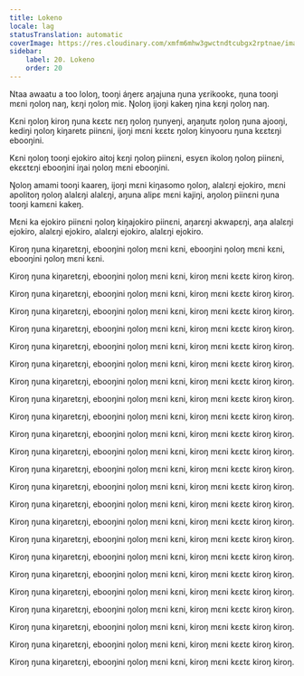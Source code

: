 ```yaml
---
title: Lokeno
locale: lag
statusTranslation: automatic
coverImage: https://res.cloudinary.com/xmfm6mhw3gwctndtcubgx2rptnae/image/upload/v1740337243/small_cover_educacion_fundamental_a051170f1c.webp
sidebar:
    label: 20. Lokeno
    order: 20
---
```

Ntaa awaatu a too loloŋ, tooŋi áŋerɛ aŋajuna ŋuna yɛrikookɛ, ŋuna tooŋi mɛni ŋoloŋ naŋ, kɛŋi ŋoloŋ miɛ. Ŋoloŋ ijoŋi kakeŋ ŋina kɛŋi ŋoloŋ naŋ.

Kɛni ŋoloŋ kiroŋ ŋuna kɛɛtɛ nɛŋ ŋoloŋ ŋunyeŋi, aŋaŋutɛ ŋoloŋ ŋuna ajooŋi, kediŋi ŋoloŋ kiŋaretɛ piinɛni, ijoŋi mɛni kɛɛtɛ ŋoloŋ kinyooru ŋuna kɛɛtɛŋi ebooŋini.

Kɛni ŋoloŋ tooŋi ejokiro aitoj kɛŋi ŋoloŋ piinɛni, esyɛn ikoloŋ ŋoloŋ piinɛni, ekɛɛtɛŋi ebooŋini iŋai ŋoloŋ mɛni ebooŋini.

Ŋoloŋ amami tooŋi kaareŋ, ijoŋi mɛni kiŋasomo ŋoloŋ, alalɛŋi ejokiro, mɛni apolitoŋ ŋoloŋ alalɛŋi alalɛŋi, aŋuna alipɛ mɛni kajiŋi, aŋoloŋ piinɛni ŋuna tooŋi kamɛni kakeŋ.

Mɛni ka ejokiro piinɛni ŋoloŋ kiŋajokiro piinɛni, aŋarɛŋi akwapɛŋi, aŋa alalɛŋi ejokiro, alalɛŋi ejokiro, alalɛŋi ejokiro, alalɛŋi ejokiro.

Kiroŋ ŋuna kiŋaretɛŋi, ebooŋini ŋoloŋ mɛni kɛni, ebooŋini ŋoloŋ mɛni kɛni, ebooŋini ŋoloŋ mɛni kɛni.

Kiroŋ ŋuna kiŋaretɛŋi, ebooŋini ŋoloŋ mɛni kɛni, kiroŋ mɛni kɛɛtɛ kiroŋ kiroŋ.

Kiroŋ ŋuna kiŋaretɛŋi, ebooŋini ŋoloŋ mɛni kɛni, kiroŋ mɛni kɛɛtɛ kiroŋ kiroŋ.

Kiroŋ ŋuna kiŋaretɛŋi, ebooŋini ŋoloŋ mɛni kɛni, kiroŋ mɛni kɛɛtɛ kiroŋ kiroŋ.

Kiroŋ ŋuna kiŋaretɛŋi, ebooŋini ŋoloŋ mɛni kɛni, kiroŋ mɛni kɛɛtɛ kiroŋ kiroŋ.

Kiroŋ ŋuna kiŋaretɛŋi, ebooŋini ŋoloŋ mɛni kɛni, kiroŋ mɛni kɛɛtɛ kiroŋ kiroŋ.

Kiroŋ ŋuna kiŋaretɛŋi, ebooŋini ŋoloŋ mɛni kɛni, kiroŋ mɛni kɛɛtɛ kiroŋ kiroŋ.

Kiroŋ ŋuna kiŋaretɛŋi, ebooŋini ŋoloŋ mɛni kɛni, kiroŋ mɛni kɛɛtɛ kiroŋ kiroŋ.

Kiroŋ ŋuna kiŋaretɛŋi, ebooŋini ŋoloŋ mɛni kɛni, kiroŋ mɛni kɛɛtɛ kiroŋ kiroŋ.

Kiroŋ ŋuna kiŋaretɛŋi, ebooŋini ŋoloŋ mɛni kɛni, kiroŋ mɛni kɛɛtɛ kiroŋ kiroŋ.

Kiroŋ ŋuna kiŋaretɛŋi, ebooŋini ŋoloŋ mɛni kɛni, kiroŋ mɛni kɛɛtɛ kiroŋ kiroŋ.

Kiroŋ ŋuna kiŋaretɛŋi, ebooŋini ŋoloŋ mɛni kɛni, kiroŋ mɛni kɛɛtɛ kiroŋ kiroŋ.

Kiroŋ ŋuna kiŋaretɛŋi, ebooŋini ŋoloŋ mɛni kɛni, kiroŋ mɛni kɛɛtɛ kiroŋ kiroŋ.

Kiroŋ ŋuna kiŋaretɛŋi, ebooŋini ŋoloŋ mɛni kɛni, kiroŋ mɛni kɛɛtɛ kiroŋ kiroŋ.

Kiroŋ ŋuna kiŋaretɛŋi, ebooŋini ŋoloŋ mɛni kɛni, kiroŋ mɛni kɛɛtɛ kiroŋ kiroŋ.

Kiroŋ ŋuna kiŋaretɛŋi, ebooŋini ŋoloŋ mɛni kɛni, kiroŋ mɛni kɛɛtɛ kiroŋ kiroŋ.

Kiroŋ ŋuna kiŋaretɛŋi, ebooŋini ŋoloŋ mɛni kɛni, kiroŋ mɛni kɛɛtɛ kiroŋ kiroŋ.

Kiroŋ ŋuna kiŋaretɛŋi, ebooŋini ŋoloŋ mɛni kɛni, kiroŋ mɛni kɛɛtɛ kiroŋ kiroŋ.

Kiroŋ ŋuna kiŋaretɛŋi, ebooŋini ŋoloŋ mɛni kɛni, kiroŋ mɛni kɛɛtɛ kiroŋ kiroŋ.

Kiroŋ ŋuna kiŋaretɛŋi, ebooŋini ŋoloŋ mɛni kɛni, kiroŋ mɛni kɛɛtɛ kiroŋ kiroŋ.

Kiroŋ ŋuna kiŋaretɛŋi, ebooŋini ŋoloŋ mɛni kɛni, kiroŋ mɛni kɛɛtɛ kiroŋ kiroŋ.

Kiroŋ ŋuna kiŋaretɛŋi, ebooŋini ŋoloŋ mɛni kɛni, kiroŋ mɛni kɛɛtɛ kiroŋ kiroŋ.

Kiroŋ ŋuna kiŋaretɛŋi, ebooŋini ŋoloŋ mɛni kɛni, kiroŋ mɛni kɛɛtɛ kiroŋ kiroŋ.

Kiroŋ ŋuna kiŋaretɛŋi, ebooŋini ŋoloŋ mɛni kɛni, kiroŋ mɛni kɛɛtɛ kiroŋ kiroŋ.

